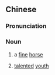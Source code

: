 {{also|龙驹}}
==Chinese==
{{zh-forms|s=龙驹}}

===Pronunciation===
{{zh-pron
|m=lóngjū
|cat=n
}}

===Noun===
{{zh-noun}}

# {{lb|zh|literary}} a [[fine]] [[horse]]
# [[talented]] [[youth]]